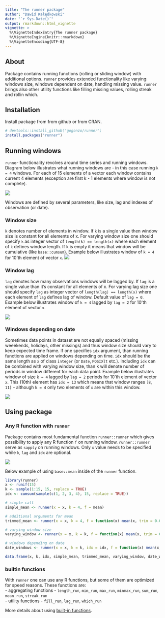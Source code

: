 ```yaml
---
title: "The runner package"
author: "Dawid Kałędkowski"
date: "`r Sys.Date()`"
output: rmarkdown::html_vignette
vignette: >
  %\VignetteIndexEntry{The runner package}
  %\VignetteEngine{knitr::rmarkdown}
  %\VignetteEncoding{UTF-8}
---
```


## About
Package contains running functions (rolling or sliding window) with additional options. `runner` provides extended functionality like varying windows size, windows dependent on date, handling missing value. `runner` brings also other utility functions like filling missing values, rolling streak and rollin which.

## Installation

Install package from from github or from CRAN.

```r
# devtools::install_github("gogonzo/runner")
install.packages("runner")
```

## Running windows
`runner` functionality revolves around time series and running windows. Diagram below illustrates what running windows are - in this case running `k = 4` windows. For each of 15 elements of a vector each window contains current 4 elements (exception are first k - 1 elements where window is not complete).

![](images/running_windows_explain.png)

Windows are defined by several parameters, like size, lag and indexes of observation (or date).

### Window size
`k` denotes number of elements in window. If `k` is a single value then window size is constant for all elements of x. For varying window size one should specify `k` as integer vector of `length(k) == length(x)` where each element of `k` defines window length. If `k` is empty it means that window will be cumulative (like `base::cumsum`). Example below illustrates window of `k = 4` for 10'th element of vector `x`.
![](images/constant_window.png)


### Window lag
`lag` denotes how many observations windows will be lagged by. If `lag` is a single value than it's constant for all elements of x. For varying lag size one should specify `lag` as integer vector of `length(lag) == length(x)` where each element of `lag` defines lag of window. Default value of `lag = 0`. Example below illustrates window of `k = 4` lagged by `lag = 2` for 10'th element of vector `x`.

![](images/lagged_window_k_lag.png)

### Windows depending on date

Sometimes data points in dataset are not equally spaced (missing weeekends, holidays, other missings) and thus window size should vary to keep expected time frame.  If one specifies `idx` argument, than running functions are applied on windows depending on time. `idx` should be the same length as `x` of class `integer` (or `Date`, `POSIXlt` etc.). Including `idx` can be combined with varying window size, than k will denote number of periods in window different for each data point. Example below illustrates window of size `k = 4` lagged by `lag = 2` periods for 10'th element of vector `x`. This (10th) element has `idx = 13` which means that window ranges `[8, 11]` - although `k = 4` only two elements of `x` are within this window. 

![](images/custom_idx_k_lag.png)

## Using package

### Any R function with `runner`

Package contains most fundamental function `runner::runner` which gives possibility to apply any R function `f` on running window. `runner::runner` serve as `sapply` on running windows. Only `x` value needs to be specified while `k`, `lag` and `idx` are optional.
  
![](images/using_runner.png)

Below example of using `base::mean` inside of the `runner` function.
```r
library(runner)
x <- runif(15)
k <- sample(1:15, 15, replace = TRUE)
idx <- cumsum(sample(c(1, 2, 3, 4), 15, replace = TRUE))

# simple call
simple_mean <- runner(x = x, k = 4, f = mean)

# additional arguments for mean
trimmed_mean <- runner(x = x, k = 4, f = function(x) mean(x, trim = 0.05))

# varying window size
varying_window <- runner(x = x, k = k, f = function(x) mean(x, trim = 0.05))

# windows depending on date
date_windows <- runner(x = x, k = k, idx = idx, f = function(x) mean(x, trim = 0.05))

data.frame(x, k, idx, simple_mean, trimmed_mean, varying_window, date_windows)
```

### builtin functions
With `runner` one can use any R functions, but some of them are optimized for speed reasons.
These functions are:  
- aggregating functions - `length_run`, `min_run`, `max_run`, `minmax_run`, `sum_run`, `mean_run`, `streak_run`  
- utility functions - `fill_run`, `lag_run`, `which_run`

More details about using [built-in functions](built-in_functions.html).



